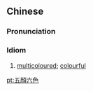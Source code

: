 {{also|五颜六色}}
==Chinese==
{{zh-forms|s=五颜六色}}

===Pronunciation===
{{zh-pron
|m=wǔyánliùsè
|c=ng5 ngaan4 luk6 sik1
|mn=ngó͘-gân-lio̍k-sek
|w=3hhngg nge loq seq
|cat=cy
}}

===Idiom===
{{zh-idiom}}

# [[multicoloured]]; [[colourful]]

[[pt:五顏六色]]